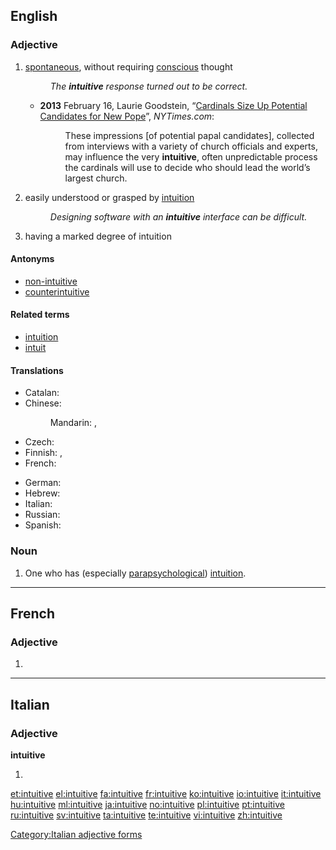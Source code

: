 ==English==

===Adjective===
{{en-adj}}

# [[spontaneous]], without requiring [[conscious]] thought
#: ''The '''intuitive''' response turned out to be correct.''
#* '''2013''' February 16, Laurie Goodstein, “[http://www.nytimes.com/2013/02/17/world/europe/cardinals-start-subtle-process-of-pope-choice.html?pagewanted=all Cardinals Size Up Potential Candidates for New Pope]”, ''NYTimes.com'':
#*: These impressions [of potential papal candidates], collected from interviews with a variety of church officials and experts, may influence the very '''intuitive''', often unpredictable process the cardinals will use to decide who should lead the world’s largest church.
# easily understood or grasped by [[intuition]]
#: ''Designing software with an '''intuitive''' interface can be difficult.''
# having a marked degree of intuition

====Antonyms====
* [[non-intuitive]]
* [[counterintuitive]]

====Related terms====
* [[intuition]]
* [[intuit]]

====Translations====
{{trans-top|automatic, without requiring conscious thought}}
* Catalan: {{t-|ca|intuitiu}}
* Chinese:
*: Mandarin: {{t|cmn|直覺|alt=直覺的|sc=Hani}}, {{t|cmn|直觉|tr=zhíjué de|alt=直觉的|sc=Hani}}
* Czech: {{t-|cs|intuitivní}}
* Finnish: {{t+|fi|intuitiivinen}}, {{t-|fi|vaistonvarainen}}
* French: {{t+|fr|intuitif}}
{{trans-mid}}
* German: {{t+|de|intuitiv}}
* Hebrew: {{t-|he|אינטואיטיבי|sc=Hebr}}
* Italian: {{t+|it|intuitivo}}
* Russian: {{t+|ru|интуитивный|tr=intuitívnyj|sc=Cyrl}}
* Spanish: {{t-|es|intuitivo}}
{{trans-bottom}}

===Noun===
{{en-noun}}

# One who has (especially [[parapsychological]]) [[intuition]].

----

==French==

===Adjective===
{{fr-adj-form|f}}

# {{feminine of|intuitif|lang=fr}}

----

==Italian==

===Adjective===
'''intuitive''' {{f|p}}

# {{feminine plural of|intuitivo#Adjective|intuitivo}}

[[Category:Italian adjective forms]]

[[et:intuitive]]
[[el:intuitive]]
[[fa:intuitive]]
[[fr:intuitive]]
[[ko:intuitive]]
[[io:intuitive]]
[[it:intuitive]]
[[hu:intuitive]]
[[ml:intuitive]]
[[ja:intuitive]]
[[no:intuitive]]
[[pl:intuitive]]
[[pt:intuitive]]
[[ru:intuitive]]
[[sv:intuitive]]
[[ta:intuitive]]
[[te:intuitive]]
[[vi:intuitive]]
[[zh:intuitive]]